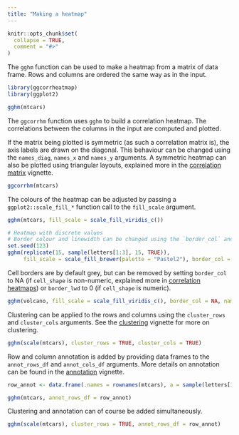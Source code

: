 ```yaml
---
title: "Making a heatmap"
---
```


```r
knitr::opts_chunk$set(
  collapse = TRUE,
  comment = "#>"
)
```

The `gghm` function can be used to make a heatmap from a matrix of data frame. Rows and columns are ordered the same way as in the input.

```r
library(ggcorrheatmap)
library(ggplot2)

gghm(mtcars)
```

The `ggcorrhm` function uses `gghm` to build a correlation heatmap. The correlations between the columns in the input are computed and plotted.

If the matrix being plotted is symmetric (as such a correlation matrix is), the axis labels are drawn on the diagonal. This behaviour can be changed using the `names_diag`, `names_x` and `names_y` arguments. A symmetric heatmap can also be plotted using triangular layouts, explained more in the [correlation matrix](correlation.html) vignette.

```r
ggcorrhm(mtcars)
```

The colours of the heatmap can be adjusted by passing a `ggplot2::scale_fill_*` function call to the `fill_scale` argument.

```r
gghm(mtcars, fill_scale = scale_fill_viridis_c())

# Heatmap with discrete values
# Border colour and linewidth can be changed using the `border_col` and `border_lwd` arguments
set.seed(123)
gghm(replicate(15, sample(letters[1:3], 15, TRUE)),
     fill_scale = scale_fill_brewer(palette = "Pastel2"), border_col = "thistle1", border_lwd = 1)
```

Cell borders are by default grey, but can be removed by setting `border_col` to NA (if `cell_shape` is non-numeric, explained more in [correlation heatmaps](correlation.html)) or `border_lwd` to 0 (if `cell_shape` is numeric).

```r
gghm(volcano, fill_scale = scale_fill_viridis_c(), border_col = NA, names_x = FALSE, names_y = FALSE)
```

Clustering can be applied to the rows and columns using the `cluster_rows` and `cluster_cols` arguments. See the [clustering](cluster.html) vignette for more on clustering.

```r
gghm(scale(mtcars), cluster_rows = TRUE, cluster_cols = TRUE)
```

Row and column annotation is added by providing data frames to the `annot_rows_df` and `annot_cols_df` arguments. More details on annotation can be found in the [annotation](annotation.html) vignette.

```r
row_annot <- data.frame(.names = rownames(mtcars), a = sample(letters[1:4], nrow(mtcars), T))

gghm(mtcars, annot_rows_df = row_annot)
```

Clustering and annotation can of course be added simultaneously.

```r
gghm(scale(mtcars), cluster_rows = TRUE, annot_rows_df = row_annot)
```

